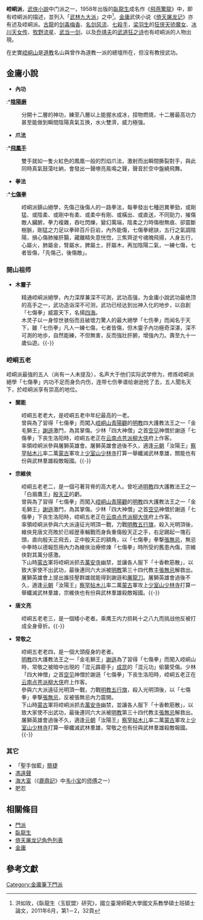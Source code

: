 {{refimprove|time=2019-07-23T13:32:40+00:00}}
<!--
一.崆峒派名片
崆峒派是中国传统武术五大流派之一，可谓源远流长。从现有的记载看，崆峒派武术早于少林、峨嵋、武当等。《庄子》、《尔雅》、《史记》中都有记载：“空同之人武”。
简介
　　
崆峒武术到了唐代盛行一时，也促成了体系的完善，李白诗云“世传崆峒勇，气激金风荡”。这一时期，“派”开始形成。第一代創派掌門人唐朝甘肃人飞虹子吸收了当时瓜州（现在的敦煌）等地的舞蹈，形成崆峒派重要的高深武功体系“花架门”，到此初步完成了崆峒派武学的整体架构。飞虹子也因此成为崆峒派第一代開山掌門人。

历史
　　从唐朝开始兴盛的崆峒派武术，晚清时达到鼎盛，到了现代，已基本脱离了普通人的视野。以致大多数人认为崆峒派只不过是武侠小说中虚幻的门派。 

　　现代武侠小说中，崆峒派为名门正派，武术以剑术为主，走奇险辛辣之道。 

　　事实上，崆峒派武学中，剑术只是其中之一，崆峒派多用扇子、拂尘、铁耙、双钩等武器。现代弟子演练武功，用剑的反倒稀少。 

　　金庸在崆峒山立碑“崆峒武术，威峙西陲”。而实际上，崆峒派武术流传甚广。在晚清的广东，武术成为抵御外敌的工具。崆峒派第八代掌派袁一飞、第九代掌派胡飞子均立过战功。 

　　崆峒派武术并不是只有道士才练的武术。月牙铲、拂尘、扇子都是崆峒派常习器械，而拳术中有先天罗汉十八手、飞龙掌、崆峒太极拳等，充分融入了佛道儒三家文化。

掌派人
　　崆峒派在对身份地位的的称呼上有别于其他门派。在一个门派，身份权利最高者，少林称为“住持”。武当峨眉等大多数都称为“掌门”，而崆峒派管其称做“掌派”或“掌派人”，原因很简单，因为在崆峒派有八个掌门人，即飞龙门掌门、追魂门掌门、夺命门掌门、醉门掌门、神拳门掌门、花架门掌门、奇兵门掌门和玄空太极门掌门，但他们只负责管理本门下的弟子，八个掌门是平级关系，不互相管辖，由于玄空门武功基本是掌派人独修的功夫，所以玄空太极门的掌门基本也就是下一任的掌派人了。而比八个掌门身份再高一级的就是掌派了。

　　按崆峒派的山门规戒，每代掌派不能有工作，一生只能专门从事传授和弘扬崆峒武术。

　　而在崆峒派早年的门规中又有传授和开派一说。按照掌派人的传代数，逢单（即第一代、第三代等）叫传授，逢双（即第二代、第四代等）叫开派。传授武功，就是师父尽量将所有武功传授徒弟，不使其失传。一个师父至多不超过十六个徒弟。所谓开派呢，就是在一定时期内，各地方都要有一定数量的徒弟练我派的武术。按规矩，先开派的地方入门早的为师兄，后开派的地方入门晚的是师弟，而不以武功高低分师兄师弟。

　　崆峒派还有一个规矩，就是每个徒弟所传的武功都是不一样的，分为一、二、三等。除徒弟外，还要有十个开山门弟了。他们必须是从优秀的徒弟中选拔出来的，授以崆峒派高级武功，做为掌派者的助手。传授一个徒弟武功的时间，一般为三年。但每位掌派要到各地去传授武功，来回走动。所以，三年时间是指师父实际指导的累计的三年时间，三年满，方可出师。

　　第一代 飞虹子 唐朝甘肃

　　第二代 飞绥子 宋朝甘肃    第三代 云离子 元朝甘肃

　　第四代 飞云子(黄衫客)  明朝甘肃

　　第五代 眉姑(女)  清朝四川

　　第六代 飞尘子(曲一洪)  清朝四川

　　第七代 陆尘子 清朝湖南

　　第八代 袁一飞 清朝广东

　　第九代 胡飞子(胡惠民)  民国浙江·平湖

　　第十代 燕飞霞（王进）吉林

　　第十一代 白义海 甘肃平凉

　　花舞影（甲斐睦子）日本东京（日本崆峒派第一代掌派人，师承燕飞霞，亦是燕飞霞之妻）

　　崆峒派掌派人的选择标准和武侠小说中的不同。据说崆峒派掌门要求必须精练8门功夫，学全118种套路，这118套武术刚柔风格不同，一人很难适应。能全部精练者为武学奇才，方能成为掌派人。没有这样的奇才，这一时期就没有掌派人。所以1000多年来，崆峒派武学未断，但是掌派人却没有几个。这一说法听起来虽然有些匪夷所思

　　第十代掌派人燕飞霞已随鹤西去，其中前九代侠踪无从考究，即使是传说，也极少保留至今，后人能记住的也就是通过口碑传下来的掌派人名字。而燕飞霞则是上个世纪七八十年代，武学界炙手可热的人物。他16岁就在第一届全国武术比赛（1956年）中夺冠，17岁在缅甸举行的世界武术大赛中独得5项冠军。

八门
　　崆峒武术创始于崆峒山，是道教文化的组成部分，与少林、武当、峨嵋、昆仑并称为我国著名五大传统武术流派。始祖是飞虹子，早年在少林寺学艺，后隐居崆峒山习道研艺。崆峒派武术特点是“奇兵”（兵器），它不属于十八般兵器。形式各种各样，小巧玲珑，携带方便，不易被对方发现，交手中往往能出奇制胜。

　　崆峒派武术共有八大门内容，按初级到高级程度分：飞龙门、追魂门、夺命门、醉门、神拳门、花架门、奇兵门和玄空门（太极门）。每门都有十五六套东西。

飞龙门
　　是崆峒派武术的初级门、这一门里包括飞龙拳、飞龙掌、飞龙刀、飞龙枪、飞龙剑、飞龙棍、飞龙铲、飞龙双钩、飞龙双鞭等。在此基础上，追魂门、夺命、醉门、神拳门都有拳、掌、刀、枪、剑、棍、铲、双钩、双鞭等功夫逐一提高变化，增强了难度和攻击性。

追魂门
　　在飞龙门的基本套路和动作上加强了追击性，攻击时招式多变，招招紧逼，连绵不断，有排山倒海之势。其各路名称亦由飞龙门中的“飞龙”变成“追魂”称谓。即：追魂拳、追魂掌、追魂刀、追魂枪、追魂剑、追魂棍、追魂铲、追魂双钩、追魂双鞭等。

夺命门
　　是在追魂门的基础上又上了一层，其特点是猛烈，招招致命，绝招频出，不留活路，因此，夺命门各路均以“夺命”冠名，如夺命拳、夺命掌、夺命剑、夺命棍等十几个套路。

醉门
　　是在夺命的基础上更上一层楼，主要强调动作中的跃、翻、仆、腾、宕等功夫。醉门有分文武两类，称文八仙和武八仙。文八仙重醉态的表现，没有跌仆动作，武八仙带跃、带宕、跌仆腾跳都有。醉门中的套路因此多出十几个套路，如文醉拳、武醉拳；文醉剑、武醉剑等，都是文、武个一套、拳、掌、刀、枪、剑、棍、铲、钩、鞭齐备。

神拳门
　　所谓神拳，即花拳绣腿。这种花拳绣腿不是通常所说表演的那种“花拳绣腿”。这拳打不实，用意而不用力，如游龙一般，是崆峒派拳术中登峰造极的功夫。此门中同样有拳、掌、刀、枪、剑、棍、铲、钩、鞭等十几种套路。

花架门
　　是在神拳门的基础上脱颖而出，结合敦煌画上的飞天造型而创立的一门集攻击与欣赏为一体的上乘功法，其造型优美，攻击巧妙，尤适于女性习练，花架门中有桃花扇、花架拳、花架枪、花架剑和龙凤双钩十几个套路。

奇兵门
　　是崆峒派武术最具特色的一门，其特点在于所用兵器短小及排兵布阵以阵法，其中兵器有风火五行轮、风火扇、挎虎篮、飞爪、佛尘、九齿铁耙、连枷、铁琵琶、分水娥媚刺、翻天印、太统法铃等。阵法有太极阵、八卦阵、十二生肖阵、二十四天魔阵、三十六游龙阵、四十八降妖阵、六十四卦齐天阵、八十一通天奇门遁甲阵、七星回天阵、二十八宿造天阵、十套阵法等。

玄空门（太极门）
　　玄空门是崆峒派秘传之宝，多以历代掌派独修之功法。其内容有古太极八式（崆峒太极）、无相神功、和达摩神功等，以此修炼内功。以针灸，中药、易经、气功结合而成的疗病方法《易通疗法》，是崆峒山镇山之宝，其中针灸取用《灵龟法法》，《子午流注》之时辰、穴位、脉络，借以《易经》之卦相推断，配合气功引导助力，在用几尾中草药服用，达到疗病奇效；以藏传佛教密宗之咒语，手印为主的修心之法，历来为崆峒派所重视，是达到天人合一境界的必修法宝。此法以《金刚七句》《一切如来陀罗心秘密咒》及《莲花生大师咒》为主课，每咒以八十万遍为阶梯，直至心空如宙，体同大宇为止。达到大智大勇，大慈大悲，大彻大悟，大雄大力的佛之境界；在做人处世上讲求儒家仁、义、礼、智、信五大法度。在修性上以道家所精释的道法自然，空同如如要述，达到无我无相，无执无着的境界，玄空而玄空，意空而识空，乃至真空，方显神通，为苍生服务。

特点
　　崆峒派武术集修身、养性、健体、 进击于一体，有很强的实用性和观赏性。门类齐全，适合于不同年龄层次的人习练。吸纳了佛、道、儒三大宗教文化的精髓，形成了一整套完善的运动体系，传承了东方神秘文明的灵魂，诡秘神奇，魅力四射。

　　崆峒派武术以柔美为主，身、步、手法多以弧线、曲线形成，取太极阴阳鱼应对哲学思想，在运动中功防。进击时动中有静，静极生动、刚柔相济、短、小、轻、柔奇兵器为特色，如扇、棘、佛、尘、剑耙、五行轮、鞭杆等。即使以刚烈显赫的神拳门中的醉八仙在进击中也以巧击眼，颈部软弱部位，杜绝猛冲猛打。

　　崆峒派武术以观爱生命为主线，以武修性，其上乘功法之无相神功，达摩神功柔镁绝伦，以舒展之手臂翩然拥动似母拥婴儿，柔情之身躯吸纳大地日月之精气，达到天人合一之境界。花架门的各种拳种，神情飘溢似飞天舞蹈，尽显人性之美，习练配乐，多以古筝、二胡之舒缓柔美之曲调，令武者陶醉，令观者入迷。机具观赏性。

　　崆峒派武术是中华民族五千年来不断总结和创新的一种修身养性的运动方法。从远古时期上古仙人广成子在崆峒山修炼引来《史记》中记载的“黄帝问道”史实和《尔雅》中记载的“崆峒人武”，到现在日本国七个崆峒派武馆的建立，记载着武术这门独特的运动方式在不同历史时期的发展，是中华民族的一种象征。

　　崆峒派武术中所孕涵的文化，包容了在中国大地上所产生和延续的道教、佛教、儒教文化的精髓。其器械中的月牙铲、佛尘和扇子以及拳法中的先天罗汉十八手、飞龙拳和崆峒太极无不具有三大宗教的文化信息，这也证明了崆峒山儒、释、道三教合一的史实。从崆峒派武术八大门中，可以明显看出中华民族从启先认识自然，强身健体到完善自我的文化理念过程，具有文化演变的歷史特性。

-->

'''崆峒派'''，[[武俠小說|武俠小說]]中门派之一，1958年出版的[[臥龍生|臥龍生]]成名作《[[飛燕驚龍|飛燕驚龍]]》中，即有崆峒派的描述，並列入「[[武林九大派|武林九大派]]」之中<ref>洪如玫，《臥龍生〈玉釵盟〉研究》，國立臺灣師範大學國文系教學碩士班碩士論文，2011年6月，第1－2，32頁</ref>。[[金庸|金庸]]武侠小说《[[倚天屠龙记|倚天屠龙记]]》亦有述及崆峒派。[[古龍|古龍]]的[[剑毒梅香|剑毒梅香]]、[[名剑风流|名剑风流]]、[[七殺手|七殺手]]，[[梁羽生|梁羽生]]的[[狂侠天骄魔女|狂侠天骄魔女]]、[[冰川天女传|冰川天女传]]、[[牧野流星|牧野流星]]、[[武当一剑|武当一剑]]，以及[[乔靖夫|乔靖夫]]的[[武道狂之诗|武道狂之诗]]也有崆峒派的人物出現。

在史實[[崆峒山|崆峒山]]是[[道教|道教]]名山與曾作為道教一派的總壇所在，但沒有教授武功。

== 金庸小說 ==
{{金庸帮派
|名称=崆峒派
|小说=[[倚天屠龍記|倚天屠龍記]]
|时代=[[元朝|元朝]]
|祖师=[[木靈子|木靈子]]
|掌门=
|人物=關能<br>宗維俠<br>唐文亮<br>常敬之<br>[[簡捷|簡捷]]<br>[[馮遠聲|馮遠聲]]<br>[[海大富|海大富]]
}}

*'''內功'''
:*'''[[陰陽磨|陰陽磨]]'''
:分開十二層的神功，練至八層以上能握水成冰，捏物燃燒，十二層最高功力甚至能做到瞬間陰陽真氣互换，水火雙濟，威力極强。
*'''爪法'''
:*'''[[飛鳳手|飛鳳手]]'''
:雙手就如一隻火紅色的鳳凰一般的烈焰爪法，激射而出瞬間撕裂對手，與此同時真氣鼓蕩吐納，會發出一聲嘹亮鳯鳴之聲，聲音於空中盤繞飛舞。
*'''拳法'''
:*'''[[七傷拳|七傷拳]]'''
:崆峒派鎮山絕學，先傷己後傷人的一路拳法，每拳發出七種迥異拳勁，或剛猛、或陰柔、或剛中有柔、或柔中有剛、或橫出、或直送，不同勁力，摧傷敵人臟腑，拳力複雜，吞吐閃爍，變幻萬端，陰柔之力時傷樹無痕、卻震斷樹脈，剛猛之力足以拳碎百斤巨岩，內外能傷，七傷拳總訣，五行之氣調陰陽，損心傷肺摧肝腸，藏離精失意恍惚，三焦齊逆兮魂魄飛揚，人身五行，心屬火，肺屬金，腎屬水，脾屬土，肝屬木，再加陰陽二氣，一練七傷，七者皆傷，「先傷己，後傷敵」。

=== 開山祖师  ===
{{金庸人物
|称呼=木靈子
|姓名=木靈子
|绰号=木靈子
|小说=[[倚天屠龍記|倚天屠龍記]]
|门派='''崆峒派'''
|头衔=開山祖师
|师父=
|徒弟=
|血缘=
|内功=
|轻功=
|武功=[[飛鳳手|飛鳳手]]<br>[[七傷拳|七傷拳]]
|兵器=
}}
*'''木靈子'''
:精通崆峒派絕學，內力深厚兼深不可測，武功高强，为金庸小說武功最绝顶的高手之一，武功造诣深不可测，武功已经达到出神入化的地步，以自創「七傷拳」威震天下，名揚[[四海|四海]]。
:木灵子以一身惊世骇俗而且破壞力驚人的最大絕學「七伤拳」而闻名于天下，雖「七伤拳」凡人一練七傷，七者皆傷，但木靈子內功極奇深湛，深不可測的地歩，自然能練，不但無害，反而強壯肝腑，增強內力。壽至九十一歲仙遊。{{-}}

=== 崆峒五老 ===
崆峒派最強的五人（尚有一人未提及），名声大于他们实际武学修为，修炼崆峒派絕學「七傷拳」内功不足而身负内伤，连带七伤拳谱给谢逊抢了去，五人聞名天下，於崆峒派享有崇高的地位。

*'''關能'''
{{金庸人物
|称呼=關能
|姓名=關能
|小说=[[倚天屠龍記|倚天屠龍記]]
|门派='''崆峒派'''
|头衔=五老老大
|武功=[[七傷拳|七傷拳]]
}}
:崆峒五老老大，是崆峒五老中年纪最高的一老。
:曾與為了習得「七傷拳」而闖入[[崆峒山|崆峒山]][[青陽觀|青陽觀]]的[[明教|明教]]四大護教法王之一「金毛獅王」[[謝遜|謝遜]]激鬥，為其掌傷。少林「四大神僧」之首[[空见|空见]]神僧於謝遜「七傷拳」下丧生洛阳時，崆峒五老正在[[云南|云南]][[点苍派|点苍派]][[柳大侠|柳大侠]]府上作客。
:率領崆峒派參與屠獅英雄會。屠獅英雄會過後不久，適逢[[元朝|元朝]]「汝陽王」[[察罕帖木儿|察罕帖木儿]]率二萬[[蒙古|蒙古]]軍攻上[[少室山|少室山]][[少林寺|少林寺]]打算一舉纖滅武林羣雄，關能也有份與武林羣雄殺敵報國。{{-}}

*'''宗維俠'''
{{金庸人物
|称呼=宗維俠
|姓名=宗維俠
|小说=[[倚天屠龍記|倚天屠龍記]]
|门派='''崆峒派'''
|头衔=五老老二
|武功=[[七傷拳|七傷拳]]
|兵器=[[劍|劍]]
}}
:崆峒五老老二，是一個弓著背脊的高大老人。曾吃過[[明教|明教]]四大護教法王之一「白眉鷹王」[[殷天正|殷天正]]的虧。 
:曾與為了習得「七傷拳」而闖入[[崆峒山|崆峒山]][[青陽觀|青陽觀]]的[[明教|明教]]四大護教法王之一「金毛獅王」[[謝遜|謝遜]]激鬥，為其掌傷。少林「四大神僧」之首[[空见|空见]]神僧於謝遜「七傷拳」下丧生洛阳時，崆峒五老正在[[云南|云南]][[点苍派|点苍派]][[柳大侠|柳大侠]]府上作客。
:率領崆峒派參與六大派遠征光明頂一戰，力戰[[明教|明教]][[五行旗|五行旗]]，殺入光明頂後，維俠見唐文亮敗於已經歴車輪戰而身負重傷殷天正之手，右足踢起一塊石頭，直向殷天正飛去，正中殷天正的額角，以「七傷拳」拳撃[[張無忌|張無忌]]，無忌中拳時以德報怨用內力為維俠治療修煉「七傷拳」時所受的舊患內傷，宗維俠對其萬分感激。
:下山時[[蒙古|蒙古]]軍将崆峒派抓去[[萬安寺|萬安寺]]幽禁，並讓各人服下「十香軟筋散」，以致大家使不出武功，最後連同六大派被[[明教|明教]]第三十四代教主[[張無忌|張無忌]]解救出。
:屠獅英雄會上提出誰技壓群雄就能得到謝遜和[[屠龍刀|屠龍刀]]。屠獅英雄會過後不久，適逢[[元朝|元朝]]「汝陽王」[[察罕帖木儿|察罕帖木儿]]率二萬[[蒙古|蒙古]]軍攻上[[少室山|少室山]][[少林寺|少林寺]]打算一舉纖滅武林羣雄，宗維俠也有份與武林羣雄殺敵報國。{{-}}

*'''唐文亮'''
{{金庸人物
|称呼=唐文亮
|姓名=唐文亮
|小说=[[倚天屠龍記|倚天屠龍記]]
|门派='''崆峒派'''
|头衔=五老老三
|武功=[[七傷拳|七傷拳]]
|兵器=[[劍|劍]]
}}
:崆峒五老老三，是一個矮小老者。乘鹰王内力损耗十之八九而挑战他反被打成全身骨折。{{-}}

*'''常敬之'''
{{金庸人物
|称呼=常敬之
|姓名=常敬之
|小说=[[倚天屠龍記|倚天屠龍記]]
|门派='''崆峒派'''
|头衔=五老老四
|武功=[[七傷拳|七傷拳]]
}}
:崆峒五老老四，是一個大頭瘦身的老者。
:[[明教|明教]]四大護教法王之一「金毛獅王」[[謝遜|謝遜]]為了習得「七傷拳」而闖入崆峒山時，常敬之被暗中出現的「混元霹靂手」[[成昆|成昆]]的「混元功」偷襲受傷。少林「四大神僧」之首[[空见|空见]]神僧於謝遜「七傷拳」下丧生洛阳時，崆峒五老正在[[云南|云南]][[点苍派|点苍派]][[柳大侠|柳大侠]]府上作客。
:參與六大派遠征光明頂一戰，力戰[[明教|明教]][[五行旗|五行旗]]，殺入光明頂後，以「七傷拳」拳撃[[張無忌|張無忌]]，反被張無忌內力震開。
:下山時[[蒙古|蒙古]]軍将崆峒派抓去[[萬安寺|萬安寺]]幽禁，並讓各人服下「十香軟筋散」，以致大家使不出武功，最後連同六大派被[[明教|明教]]第三十四代教主[[張無忌|張無忌]]解救出。
:屠獅英雄會過後不久，適逢[[元朝|元朝]]「汝陽王」[[察罕帖木儿|察罕帖木儿]]率二萬[[蒙古|蒙古]]軍攻上[[少室山|少室山]][[少林寺|少林寺]]打算一舉纖滅武林羣雄，常敬之也有份與武林羣雄殺敵報國。{{-}}

=== 其它 ===
*「聖手伽藍」[[簡捷|簡捷]]
*[[馮遠聲|馮遠聲]]
*[[海大富|海大富]]（《[[鹿鼎記|鹿鼎記]]》中[[韦小宝|韦小宝]]的[[师傅|师傅]]之一）
*肥忍

== 相關條目 ==
* [[門派_(武俠)|門派]]
*[[臥龍生|臥龍生]]
*[[倚天屠龙记角色列表|倚天屠龙记角色列表]]
*[[金庸|金庸]]

== 參考文獻 ==
<references/>

[[Category:金庸筆下門派|Category:金庸筆下門派]]